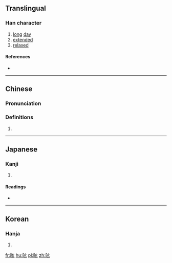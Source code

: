 ==Translingual==

===Han character===
{{Han char|rn=72|rad=日|as=05|sn=9|four=60032|canj=AYVI|ids=⿰日玄}}

# [[long]] [[day]]
# [[extended]]
# [[relaxed]]

====References====
* {{Han ref|kx=0493.020|dkj=13839|dj=0856.020|hdz=21503.100|uh=6621|ud=26145|bh=CEEC|bd=52972}}

----

==Chinese==
{{zh-forms}}

===Pronunciation===
{{zh-pron
|m=xuàn
|c=jyun6
|mc=
|oc=
|ma=
|cat=n,a
}}

===Definitions===
# {{rfdef|lang=zh}}

----

==Japanese==

===Kanji===
{{ja-kanji|grade=|rs=日05}}

# {{defn|lang=ja|sort=日05}}

====Readings====
* {{ja-readings|on=[[けん]] (ken), [[げん]] (gen)|kun=}}

----

==Korean==

===Hanja===
{{ko-hanja|hangeul=현|eumhun=|rv=hyeon|mr=hyŏn|y=hyen}}

# {{defn|lang=ko|sort=日05}}

[[fr:昡]]
[[hu:昡]]
[[pl:昡]]
[[zh:昡]]